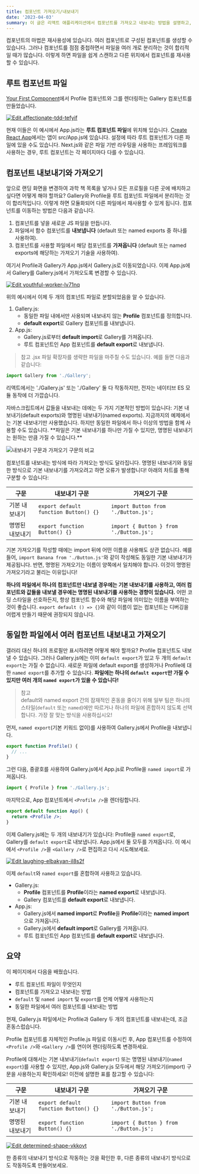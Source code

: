 ```yaml
---
title: 컴포넌트 가져오기/내보내기
date: '2023-04-03'
summary: 이 글은 리액트 애플리케이션에서 컴포넌트를 가져오고 내보내는 방법을 설명하고, 기본 내보내기와 명명된 내보내기를 사용하여 컴포넌트를 다루는 방법을 안내합니다.
---
```

<TOCInline toc={props.toc} asDisclosure />


컴포넌트의 마법은 재사용성에 있습니다. 여러 컴포넌트로 구성된 컴포넌트를 생성할 수 있습니다. 그러나 컴포넌트를 점점 중첩하면서 파일을 여러 개로 분리하는 것이 합리적일 때가 많습니다. 이렇게 하면 파일을 쉽게 스캔하고 다른 위치에서 컴포넌트를 재사용할 수 있습니다.

## 루트 컴포넌트 파일

[Your First Component](https://react.dev/learn/your-first-component)에서 Profile 컴포넌트와 그를 렌더링하는 Gallery 컴포넌트를 만들었습니다.

[![Edit affectionate-tdd-tefyif](https://codesandbox.io/static/img/play-codesandbox.svg)](https://codesandbox.io/s/affectionate-tdd-tefyif?autoresize=1&fontsize=14&hidenavigation=1&theme=dark)

현재 이들은 이 예시에서 App.js라는 **루트 컴포넌트 파일**에 위치해 있습니다. [Create React App](https://create-react-app.dev/)에서는 앱이 src/App.js에 있습니다. 설정에 따라 루트 컴포넌트가 다른 파일에 있을 수도 있습니다. Next.js와 같은 파일 기반 라우팅을 사용하는 프레임워크를 사용하는 경우, 루트 컴포넌트는 각 페이지마다 다를 수 있습니다.

## 컴포넌트 내보내기와 가져오기

앞으로 랜딩 화면을 변경하여 과학 책 목록을 넣거나 모든 프로필을 다른 곳에 배치하고 싶다면 어떻게 해야 할까요? Gallery와 Profile을 루트 컴포넌트 파일에서 분리하는 것이 합리적입니다. 이렇게 하면 모듈화되어 다른 파일에서 재사용할 수 있게 됩니다. 컴포넌트를 이동하는 방법은 다음과 같습니다.

1. 컴포넌트를 넣을 새로운 JS 파일을 만듭니다.
2. 파일에서 함수 컴포넌트를 **내보냅니다** (default 또는 named exports 중 하나를 사용하여).
3. 컴포넌트를 사용할 파일에서 해당 컴포넌트를 **가져옵니다** (default 또는 named exports에 해당하는 가져오기 기술을 사용하여).

여기서 Profile과 Gallery가 App.js에서 Gallery.js로 이동되었습니다. 이제 App.js에서 Gallery를 Gallery.js에서 가져오도록 변경할 수 있습니다.

[![Edit youthful-worker-lv71nq](https://codesandbox.io/static/img/play-codesandbox.svg)](https://codesandbox.io/s/youthful-worker-lv71nq?autoresize=1&fontsize=14&hidenavigation=1&theme=dark)

위의 예시에서 이제 두 개의 컴포넌트 파일로 분할되었음을 알 수 있습니다.

1. Gallery.js:
   - 동일한 파일 내에서만 사용되며 내보내지 않는 **Profile** 컴포넌트를 정의합니다.
   - **default export**로 Gallery 컴포넌트를 내보냅니다.
2. App.js:
   - Gallery.js로부터 **default import**로 Gallery를 가져옵니다.
   - 루트 컴포넌트인 App 컴포넌트를 **default export**로 내보냅니다.

> 참고
.jsx 파일 확장자를 생략한 파일을 마주칠 수도 있습니다. 예를 들면 다음과 같습니다:
```jsx showLineNumbers
import Gallery from './Gallery';
```
리액트에서는 './Gallery.js' 또는 './Gallery' 둘 다 작동하지만, 전자는 네이티브 ES 모듈 동작에 더 가깝습니다.

<ToggleContent title="기본 내보내기 vs 명명된 내보내기">
자바스크립트에서 값들을 내보내는 데에는 두 가지 기본적인 방법이 있습니다: 기본 내보내기(default exports)와 명명된 내보내기(named exports). 지금까지의 예제에서는 기본 내보내기만 사용했습니다. 하지만 동일한 파일에서 하나 이상의 방법을 함께 사용할 수도 있습니다. **파일은 기본 내보내기를 하나만 가질 수 있지만, 명명된 내보내기는 원하는 만큼 가질 수 있습니다.**

![내보내기 구문과 가져오기 구문의 비교](https://react.dev/images/docs/illustrations/i_import-export.svg)

컴포넌트를 내보내는 방식에 따라 가져오는 방식도 달라집니다. 명명된 내보내기와 동일한 방식으로 기본 내보내기를 가져오려고 하면 오류가 발생합니다! 아래의 차트를 통해 구분할 수 있습니다:

구문|내보내기 구문|가져오기 구문
---|---|---
기본 내보내기|`export default function Button() {}`|`import Button from './Button.js';`
명명된 내보내기|`export function Button() {}`|`import { Button } from './Button.js';`

기본 가져오기를 작성할 때에는 import 뒤에 어떤 이름을 사용해도 상관 없습니다. 예를 들어, `import Banana from './Button.js'`와 같이 작성해도 동일한 기본 내보내기가 제공됩니다. 반면, 명명된 가져오기는 이름이 양쪽에서 일치해야 합니다. 이것이 명명된 가져오기라고 불리는 이유입니다!

**하나의 파일에서 하나의 컴포넌트만 내보낼 경우에는 기본 내보내기를 사용하고, 여러 컴포넌트와 값들을 내보낼 경우에는 명명된 내보내기를 사용하는 경향이 있습니다.** 어떤 코딩 스타일을 선호하든지, 항상 컴포넌트 함수와 해당 파일에 의미있는 이름을 부여하는 것이 좋습니다. `export default () => {}`와 같이 이름이 없는 컴포넌트는 디버깅을 어렵게 만들기 때문에 권장되지 않습니다.
</ToggleContent>


## 동일한 파일에서 여러 컴포넌트 내보내고 가져오기

갤러리 대신 하나의 프로필만 표시하려면 어떻게 해야 할까요? Profile 컴포넌트도 내보낼 수 있습니다. 그러나 Gallery.js에는 이미 `default export`가 있고 두 개의 `default export`는 가질 수 없습니다. 새로운 파일에 default export를 생성하거나 Profile에 대한 `named export`를 추가할 수 있습니다. **파일에는 하나의 `default export`만 가질 수 있지만 여러 개의 `named export`가 있을 수 있습니다!**

> 참고  
> default와 named export 간의 잠재적인 혼동을 줄이기 위해 일부 팀은 하나의 스타일(`default` 또는 `named`)에만 따르거나 하나의 파일에 혼합하지 않도록 선택합니다. 가장 잘 맞는 방식을 사용하십시오!

먼저, `named export`(기본 키워드 없이)를 사용하여 Gallery.js에서 Profile을 내보냅니다.

```jsx showLineNumbers
export function Profile() {
  // ...
}
```

그런 다음, 중괄호를 사용하여 Gallery.js에서 App.js로 Profile을 `named import`로 가져옵니다.

```jsx showLineNumbers
import { Profile } from './Gallery.js';
```

마지막으로, App 컴포넌트에서 `<Profile />`을 렌더링합니다.

```jsx showLineNumbers
export default function App() {
  return <Profile />;
}
```

이제 Gallery.js에는 두 개의 내보내기가 있습니다: Profile을 `named export`로, Gallery를 `default export`로 내보냅니다. App.js에서 둘 모두를 가져옵니다. 이 예시에서 `<Profile />`을 `<Gallery />`로 편집하고 다시 시도해보세요.

[![Edit laughing-elbakyan-il8s2f](https://codesandbox.io/static/img/play-codesandbox.svg)](https://codesandbox.io/s/laughing-elbakyan-il8s2f?autoresize=1&fontsize=14&hidenavigation=1&theme=dark)

이제 `default`와 `named export`를 혼합하여 사용하고 있습니다.

- Gallery.js:
    - **Profile** 컴포넌트를 **Profile**이라는 **named export**로 내보냅니다.
    - Gallery 컴포넌트를 **default export**로 내보냅니다.
- App.js:
    - Gallery.js에서 **named import**로 **Profile**을 **Profile**이라는 **named import**으로 가져옵니다.
    - Gallery.js에서 **default import**로 Gallery를 가져옵니다.
    - 루트 컴포넌트인 App 컴포넌트를 **default export**로 내보냅니다.

## 요약

이 페이지에서 다음을 배웠습니다.

- 루트 컴포넌트 파일이 무엇인지
- 컴포넌트를 가져오고 내보내는 방법
- `default` 및 `named import` 및 `export`를 언제 어떻게 사용하는지
- 동일한 파일에서 여러 컴포넌트를 내보내는 방법

<ToggleContent title="도전 과제: 컴포넌트를 더 세분화하기">
현재, Gallery.js 파일에서는 Profile과 Gallery 두 개의 컴포넌트를 내보내는데, 조금 혼동스럽습니다.

Profile 컴포넌트를 자체적인 Profile.js 파일로 이동시킨 후, App 컴포넌트를 수정하여 `<Profile />`와 `<Gallery />`를 연이어 렌더링하도록 변경하세요.

Profile에 대해서는 기본 내보내기(`default export`) 또는 명명된 내보내기(`named export`)를 사용할 수 있지만, App.js와 Gallery.js 모두에서 해당 가져오기(import) 구문을 사용하는지 확인하세요! 이전에 설명한 표를 참고할 수 있습니다:

구문|내보내기 구문|가져오기 구문
---|---|---
기본 내보내기|`export default function Button() {}`|`import Button from './Button.js';`
명명된 내보내기|`export function Button() {}`|`import { Button } from './Button.js';`  

[![Edit determined-shape-vkkovt](https://codesandbox.io/static/img/play-codesandbox.svg)](https://codesandbox.io/s/determined-shape-vkkovtt?autoresize=1&fontsize=14&hidenavigation=1&theme=dark)

한 종류의 내보내기 방식으로 작동하는 것을 확인한 후, 다른 종류의 내보내기 방식으로도 작동하도록 만들어보세요.

</ToggleContent>